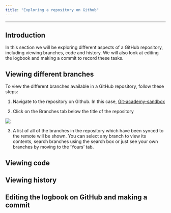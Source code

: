 ```yaml
---
title: "Exploring a repository on Github"
---
```


------------------------------------------------------------------------

## Introduction

In this section we will be exploring different aspects of a GitHub repository, including viewing branches, code and history. We will also look at editing the logbook and making a commit to record these tasks.

## Viewing different branches

To view the different branches available in a GitHub repository, follow these steps:

1.  Navigate to the repository on Github. In this case, [Git-academy-sandbox](https://github.com/dfe-analytical-services/git-academy-sandbox)

2.  Click on the Branches tab below the title of the repository

![](images/view_branches_in_GitHub.png)

3.  A list of all of the branches in the repository which have been synced to the remote will be shown. You can select any branch to view its contents, search branches using the search box or just see your own branches by moving to the 'Yours' tab.

## Viewing code

## Viewing history

## Editing the logbook on GitHub and making a commit
